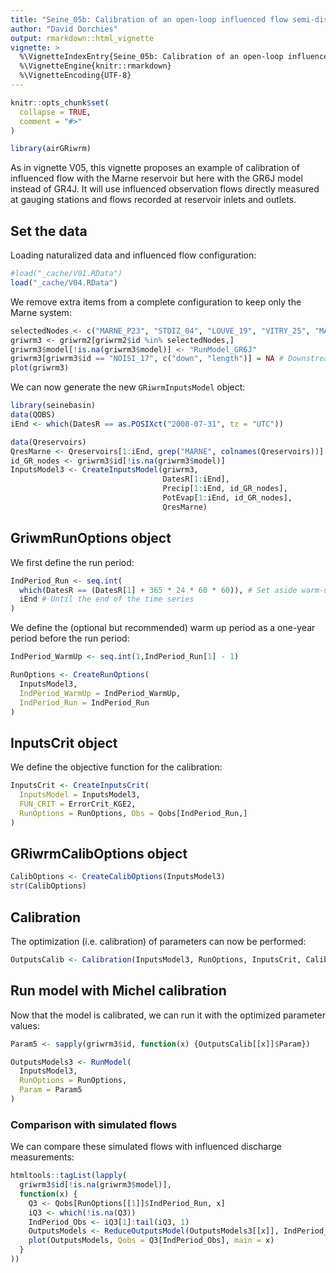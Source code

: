 ```yaml
---
title: "Seine_05b: Calibration of an open-loop influenced flow semi-distributed GR6J model network"
author: "David Dorchies"
output: rmarkdown::html_vignette
vignette: >
  %\VignetteIndexEntry{Seine_05b: Calibration of an open-loop influenced flow semi-distributed GR6J model network}
  %\VignetteEngine{knitr::rmarkdown}
  %\VignetteEncoding{UTF-8}
---
```


```r
knitr::opts_chunk$set(
  collapse = TRUE,
  comment = "#>"
)
```

```r
library(airGRiwrm)
```

As in vignette V05, this vignette proposes an example of calibration of influenced flow with the Marne reservoir but here with the GR6J model instead of GR4J.
It will use influenced observation flows directly measured at gauging stations and flows recorded at reservoir inlets and outlets.

## Set the data

Loading naturalized data and influenced flow configuration:

```r
#load("_cache/V01.RData")
load("_cache/V04.RData")
```

We remove extra items from a complete configuration to keep only the Marne system:

```r
selectedNodes <- c("MARNE_P23", "STDIZ_04", "LOUVE_19", "VITRY_25", "MARNE_P28", "MARNE_R25", "CHALO_21", "MONTR_18", "NOISI_17")
griwrm3 <- griwrm2[griwrm2$id %in% selectedNodes,]
griwrm3$model[!is.na(griwrm3$model)] <- "RunModel_GR6J"
griwrm3[griwrm3$id == "NOISI_17", c("down", "length")] = NA # Downstream station instead of PARIS_05
plot(griwrm3)
```

We can now generate the new `GRiwrmInputsModel` object:

```r
library(seinebasin)
data(QOBS)
iEnd <- which(DatesR == as.POSIXct("2008-07-31", tz = "UTC"))

data(Qreservoirs)
QresMarne <- Qreservoirs[1:iEnd, grep("MARNE", colnames(Qreservoirs))]
id_GR_nodes <- griwrm3$id[!is.na(griwrm3$model)]
InputsModel3 <- CreateInputsModel(griwrm3,
                                  DatesR[1:iEnd],
                                  Precip[1:iEnd, id_GR_nodes],
                                  PotEvap[1:iEnd, id_GR_nodes],
                                  QresMarne)
```

## GriwmRunOptions object

We first define the run period:

```r
IndPeriod_Run <- seq.int(
  which(DatesR == (DatesR[1] + 365 * 24 * 60 * 60)), # Set aside warm-up period
  iEnd # Until the end of the time series
)
```

We define the (optional but recommended) warm up period as a one-year period before the run period:

```r
IndPeriod_WarmUp <- seq.int(1,IndPeriod_Run[1] - 1)
```

```r
RunOptions <- CreateRunOptions(
  InputsModel3,
  IndPeriod_WarmUp = IndPeriod_WarmUp,
  IndPeriod_Run = IndPeriod_Run
)
```

## InputsCrit object

We define the objective function for the calibration:

```r
InputsCrit <- CreateInputsCrit(
  InputsModel = InputsModel3,
  FUN_CRIT = ErrorCrit_KGE2,
  RunOptions = RunOptions, Obs = Qobs[IndPeriod_Run,]
)
```

## GRiwrmCalibOptions object

```r
CalibOptions <- CreateCalibOptions(InputsModel3)
str(CalibOptions)
```

## Calibration

The optimization (i.e. calibration) of parameters can now be performed:

```r
OutputsCalib <- Calibration(InputsModel3, RunOptions, InputsCrit, CalibOptions)
```

## Run model with Michel calibration

Now that the model is calibrated, we can run it with the optimized parameter values:

```r
Param5 <- sapply(griwrm3$id, function(x) {OutputsCalib[[x]]$Param})

OutputsModels3 <- RunModel(
  InputsModel3,
  RunOptions = RunOptions,
  Param = Param5
)
```

### Comparison with simulated flows

We can compare these simulated flows with influenced discharge measurements:

```r
htmltools::tagList(lapply(
  griwrm3$id[!is.na(griwrm3$model)],
  function(x) {
    Q3 <- Qobs[RunOptions[[1]]$IndPeriod_Run, x]
    iQ3 <- which(!is.na(Q3))
    IndPeriod_Obs <- iQ3[1]:tail(iQ3, 1)
    OutputsModels <- ReduceOutputsModel(OutputsModels3[[x]], IndPeriod_Obs)
    plot(OutputsModels, Qobs = Q3[IndPeriod_Obs], main = x)
  }
))
```

